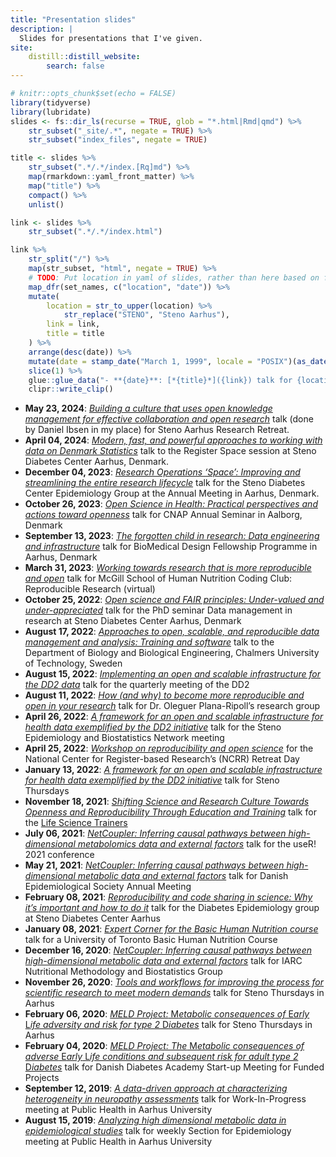 ```yaml
---
title: "Presentation slides"
description: |
  Slides for presentations that I've given.
site: 
    distill::distill_website:
        search: false
---
```


```r
# knitr::opts_chunk$set(echo = FALSE)
library(tidyverse)
library(lubridate)
slides <- fs::dir_ls(recurse = TRUE, glob = "*.html|Rmd|qmd") %>% 
    str_subset("_site/.*", negate = TRUE) %>% 
    str_subset("index_files", negate = TRUE)

title <- slides %>% 
    str_subset(".*/.*/index.[Rq]md") %>% 
    map(rmarkdown::yaml_front_matter) %>% 
    map("title") %>% 
    compact() %>% 
    unlist()

link <- slides %>% 
    str_subset(".*/.*/index.html") 

link %>%
    str_split("/") %>%
    map(str_subset, "html", negate = TRUE) %>%
    # TODO: Put location in yaml of slides, rather than here based on filename
    map_dfr(set_names, c("location", "date")) %>%
    mutate(
        location = str_to_upper(location) %>%
            str_replace("STENO", "Steno Aarhus"),
        link = link,
        title = title
    ) %>%
    arrange(desc(date)) %>%
    mutate(date = stamp_date("March 1, 1999", locale = "POSIX")(as_date(date))) %>%
    slice(1) %>%
    glue::glue_data("- **{date}**: [*{title}*]({link}) talk for {location}") %>%
    clipr::write_clip()
```

-   **May 23, 2024**: [*Building a culture that uses open knowledge
    management for effective collaboration and open
    research*](s/2024-05-23/index.html) talk (done by Daniel Ibsen in my
    place) for Steno Aarhus Research Retreat.
-   **April 04, 2024**: [*Modern, fast, and powerful approaches to
    working with data on Denmark Statistics*](s/2024-04-04/index.html)
    talk to the Register Space session at Steno Diabetes Center Aarhus,
    Denmark.
-   **December 04, 2023**: [*Research Operations 'Space': Improving and
    streamlining the entire research
    lifecycle*](s/2023-12-04/index.html) talk for the Steno Diabetes
    Center Epidemiology Group at the Annual Meeting in Aarhus, Denmark.
-   **October 26, 2023**: [*Open Science in Health: Practical
    perspectives and actions toward openness*](s/2023-10-26/index.html)
    talk for CNAP Annual Seminar in Aalborg, Denmark
-   **September 13, 2023**: [*The forgotten child in research: Data
    engineering and infrastructure*](s/2023-09-13/index.html) talk for
    BioMedical Design Fellowship Programme in Aarhus, Denmark
-   **March 31, 2023**: [*Working towards research that is more
    reproducible and open*](s/2023-03-31/index.html) talk for McGill
    School of Human Nutrition Coding Club: Reproducible Research
    (virtual)
-   **October 25, 2022**: [*Open science and FAIR principles:
    Under-valued and under-appreciated*](steno/2022-10-25/index.html)
    talk for the PhD seminar Data management in research at Steno
    Diabetes Center Aarhus, Denmark
-   **August 17, 2022**: [*Approaches to open, scalable, and
    reproducible data management and analysis: Training and
    software*](misc/2022-08-17/index.html) talk to the Department of
    Biology and Biological Engineering, Chalmers University of
    Technology, Sweden
-   **August 15, 2022**: [*Implementing an open and scalable
    infrastructure for the DD2 data*](misc/2022-08-15/index.html) talk
    for the quarterly meeting of the DD2
-   **August 11, 2022**: [*How (and why) to become more reproducible and
    open in your research*](au/2022-08-11/index.html) talk for Dr.
    Oleguer Plana-Ripoll's research group
-   **April 26, 2022**: [*A framework for an open and scalable
    infrastructure for health data exemplified by the DD2
    initiative*](steno/2022-04-26/index.html) talk for the Steno
    Epidemiology and Biostatistics Network meeting
-   **April 25, 2022**: [*Workshop on reproducibility and open
    science*](au/2022-04-25/index.html) for the National Center for
    Register-based Research's (NCRR) Retreat Day
-   **January 13, 2022**: [*A framework for an open and scalable
    infrastructure for health data exemplified by the DD2
    initiative*](steno/2022-01-13/index.html) talk for Steno Thursdays
-   **November 18, 2021**: [*Shifting Science and Research Culture
    Towards Openness and Reproducibility Through Education and
    Training*](misc/2021-11-18/index.html) talk for the [Life Science
    Trainers](https://lifescitrainers.org/2021/11/09/november-2021-how-i-teach-life-scientists-r/)
-   **July 06, 2021**: [*NetCoupler: Inferring causal pathways between
    high-dimensional metabolomics data and external
    factors*](user/2021-07-06/index.html) talk for the useR! 2021
    conference
-   **May 21, 2021**: [*NetCoupler: Inferring causal pathways between
    high-dimensional metabolic data and external
    factors*](des/2021-05-21/index.html) talk for Danish Epidemiological
    Society Annual Meeting
-   **February 08, 2021**: [*Reproducibility and code sharing in
    science: Why it's important and how to do
    it*](steno/2021-02-08/index.html) talk for the Diabetes Epidemiology
    group at Steno Diabetes Center Aarhus
-   **January 08, 2021**: [*Expert Corner for the Basic Human Nutrition
    course*](misc/2021-01-08/index.html) talk for a University of
    Toronto Basic Human Nutrition Course
-   **December 16, 2020**: [*NetCoupler: Inferring causal pathways
    between high-dimensional metabolic data and external
    factors*](iarc/2020-12-16/index.html) talk for IARC Nutritional
    Methodology and Biostatistics Group
-   **November 26, 2020**: [*Tools and workflows for improving the
    process for scientific research to meet modern
    demands*](steno/2020-11-26/index.html) talk for Steno Thursdays in
    Aarhus
-   **February 06, 2020**: [*MELD Project:* M*etabolic consequences of*
    E*arly* L*ife adversity and risk for type 2*
    D*iabetes*](steno/2020-02-06/index.html) talk for Steno Thursdays in
    Aarhus
-   **February 04, 2020**: [*MELD Project: The* M*etabolic consequences
    of adverse* E*arly* L*ife conditions and subsequent risk for adult
    type 2* D*iabetes*](dda/2020-02-04/index.html) talk for Danish
    Diabetes Academy Start-up Meeting for Funded Projects
-   **September 12, 2019**: [*A data-driven approach at characterizing
    heterogeneity in neuropathy
    assessments*](au-ph/2019-09-12/index.html) talk for Work-In-Progress
    meeting at Public Health in Aarhus University
-   **August 15, 2019**: [*Analyzing high dimensional metabolic data in
    epidemiological studies*](au-ph/2019-08-15/slides.html) talk for
    weekly Section for Epidemiology meeting at Public Health in Aarhus
    University

